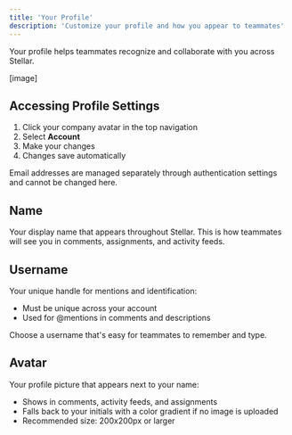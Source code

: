 ```yaml
---
title: 'Your Profile'
description: 'Customize your profile and how you appear to teammates'
---
```


Your profile helps teammates recognize and collaborate with you across Stellar.

[image]

## Accessing Profile Settings

1. Click your company avatar in the top navigation
2. Select **Account**
3. Make your changes
4. Changes save automatically

<Note>
Email addresses are managed separately through authentication settings and cannot be changed here.
</Note>

## Name

Your display name that appears throughout Stellar. This is how teammates will see you in comments, assignments, and activity feeds.

## Username

Your unique handle for mentions and identification:
- Must be unique across your account
- Used for @mentions in comments and descriptions

<Tip>
Choose a username that's easy for teammates to remember and type.
</Tip>

## Avatar

Your profile picture that appears next to your name:
- Shows in comments, activity feeds, and assignments
- Falls back to your initials with a color gradient if no image is uploaded
- Recommended size: 200x200px or larger